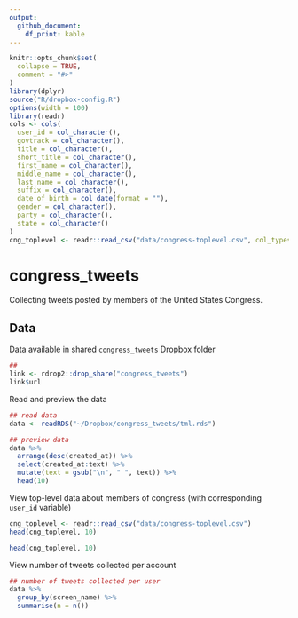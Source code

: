 ```yaml
---
output: 
  github_document:
    df_print: kable
---
```


<!-- README.md is generated from README.Rmd. Please edit that file -->

```r
knitr::opts_chunk$set(
  collapse = TRUE,
  comment = "#>"
)
library(dplyr)
source("R/dropbox-config.R")
options(width = 100)
library(readr)
cols <- cols(
  user_id = col_character(),
  govtrack = col_character(),
  title = col_character(),
  short_title = col_character(),
  first_name = col_character(),
  middle_name = col_character(),
  last_name = col_character(),
  suffix = col_character(),
  date_of_birth = col_date(format = ""),
  gender = col_character(),
  party = col_character(),
  state = col_character()
)
cng_toplevel <- readr::read_csv("data/congress-toplevel.csv", col_types = cols)
```
# congress_tweets

Collecting tweets posted by members of the United States Congress.

## Data

Data available in shared `congress_tweets` Dropbox folder

```r
##
link <- rdrop2::drop_share("congress_tweets")
link$url
```

Read and preview the data

```r
## read data
data <- readRDS("~/Dropbox/congress_tweets/tml.rds")

## preview data
data %>%
  arrange(desc(created_at)) %>%
  select(created_at:text) %>%
  mutate(text = gsub("\n", " ", text)) %>%
  head(10)
```

View top-level data about members of congress (with corresponding `user_id` variable)

```r
cng_toplevel <- readr::read_csv("data/congress-toplevel.csv")
head(cng_toplevel, 10)
```

```r
head(cng_toplevel, 10)
```

View number of tweets collected per account

```r
## number of tweets collected per user
data %>% 
  group_by(screen_name) %>%
  summarise(n = n())
```

